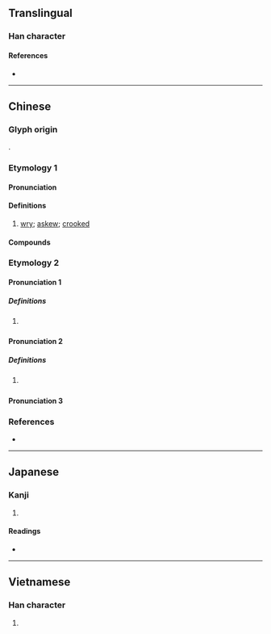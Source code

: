 {{also|㖞}}
{{character info}}
==Translingual==

===Han character===
{{Han char|rn=30|rad=口|as=09|sn=12|four=67027|canj=RBBR|ids=⿰口咼}}

====References====
* {{Han ref|kx=0198.090|dkj=03925|dj=0419.170|hdz=10641.110|uh=558E|ud=21902|bh=D87B|bd=55419}}

----

==Chinese==

===Glyph origin===
{{Han etym}}
{{Han compound|口|咼|c1=s|c2=p|t1=mouth|ls=psc}}.

===Etymology 1===
{{zh-forms|s=㖞}}

====Pronunciation====
{{zh-pron
|m=喎
|c=waa1,kwaa1
|mc=y
|oc=y
|cat=a
}}

====Definitions====
{{zh-hanzi}}

# {{lb|zh|especially of mouth}} [[wry]]; [[askew]]; [[crooked]]

====Compounds====
{{zh-der|喎斜}}

===Etymology 2===
{{zh-forms|s=㖞|alt=wor}}

====Pronunciation 1====
{{zh-pron
|c=wo3
|cat=part
}}

=====Definitions=====
{{zh-hanzi}}

# {{lb|zh|Cantonese}} {{n-g|Sentence-final modal particle used as a casual reminder or for emphasis.}}
#: {{zh-x|記住 帶 多 件 褸{lau1} 喎{wo3}。|Remember to bring a jacket with you.|C}}
#: {{zh-x|臨瞓 前 要 刷牙 㗎 喎{wo3}。|You've got to brush your teeth before bed.|C}}
#: {{zh-x|我 已經 食 咗 飯 㗎 喇 喎{wo3}。|I've already eaten.|C}}

====Pronunciation 2====
{{zh-forms|s=㖞|alt=wor}}
{{zh-pron
|c=wo5
|cat=part
}}

=====Definitions=====
{{zh-hanzi}}

# {{lb|zh|Cantonese}} {{n-g|Sentence-final modal particle used for reported speech.}}
#: {{zh-x|老師 叫 我哋 去 食飯 先 喎{wo5}。|The teacher told us to go eat first.|C}}
#: {{zh-x|開 多 三 張 檯{toi4-2} 喎{wo5}。|(Someone said) Set up three more tables.|C}}

====Pronunciation 3====
{{zh-see|啝|v|sentence-final particle expressing surprise}}

===References===
* {{R:yue:Hanzi}}

----

==Japanese==

===Kanji===
{{ja-kanji|grade=|rs=口09}}

# {{rfdef|ja|sort=口09}}

====Readings====
* {{ja-readings|on=[[か]] (ka)|kun=[[ゆがむ]] (yugamu)}}

----

==Vietnamese==

===Han character===
{{vi-hantu|[[oa]]|rs=口09}}

# {{rfdef|vi|sort=口09}}